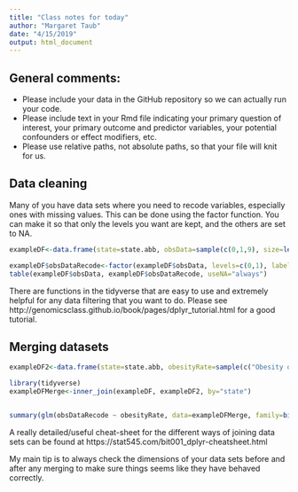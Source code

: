 ```yaml
---
title: "Class notes for today"
author: "Margaret Taub"
date: "4/15/2019"
output: html_document
---
```



## General comments:

* Please include your data in the GitHub repository so we can actually run your code. 
* Please include text in your Rmd file indicating your primary question of interest, your primary outcome and predictor variables, your potential confounders or effect modifiers, etc.
* Please use relative paths, not absolute paths, so that your file will knit for us.


## Data cleaning

Many of you have data sets where you need to recode variables, especially ones with missing values. This can be done using the factor function. You can make it so that only the levels you want are kept, and the others are set to NA.

```r
exampleDF<-data.frame(state=state.abb, obsData=sample(c(0,1,9), size=length(state.abb), prob=c(0.45, 0.45, 0.1), replace=TRUE))

exampleDF$obsDataRecode<-factor(exampleDF$obsData, levels=c(0,1), labels=c("No disease", "Yes disease"))
table(exampleDF$obsData, exampleDF$obsDataRecode, useNA="always")
```

There are functions in the tidyverse that are easy to use and extremely helpful for any data filtering that you want to do. Please see http://genomicsclass.github.io/book/pages/dplyr_tutorial.html for a good tutorial.

## Merging datasets

```r
exampleDF2<-data.frame(state=state.abb, obesityRate=sample(c("Obesity over 50%", "Obesity under 50%", "Data not available"), size=length(state.abb), prob=c(0.45, 0.45, 0.1), replace=TRUE))

library(tidyverse)
exampleDFMerge<-inner_join(exampleDF, exampleDF2, by="state")


summary(glm(obsDataRecode ~ obesityRate, data=exampleDFMerge, family=binomial(link="logit")))
```

A really detailed/useful cheat-sheet for the different ways of joining data sets can be found at https://stat545.com/bit001_dplyr-cheatsheet.html

My main tip is to always check the dimensions of your data sets before and after any merging to make sure things seems like they have behaved correctly.
